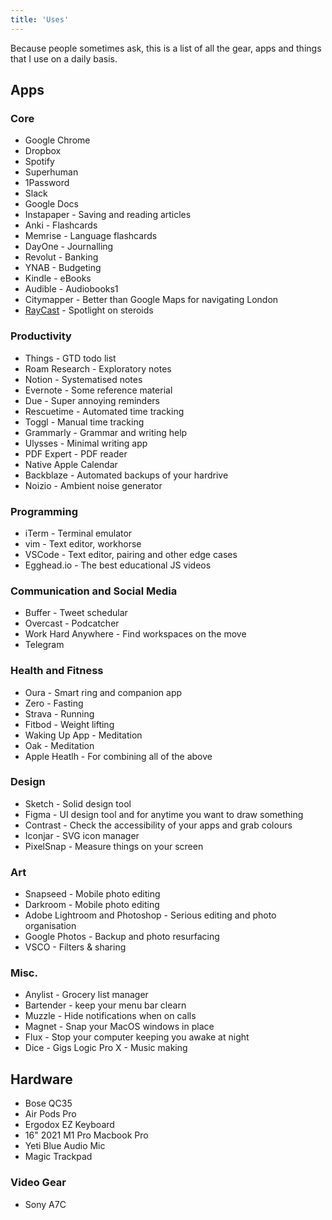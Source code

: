 ```yaml
---
title: 'Uses'
---
```


Because people sometimes ask, this is a list of all the gear, apps and
things that I use on a daily basis.

## Apps

### Core

- Google Chrome
- Dropbox
- Spotify
- Superhuman
- 1Password
- Slack
- Google Docs
- Instapaper - Saving and reading articles
- Anki - Flashcards
- Memrise - Language flashcards
- DayOne - Journalling
- Revolut - Banking
- YNAB - Budgeting
- Kindle - eBooks
- Audible - Audiobooks1
- Citymapper - Better than Google Maps for navigating London
- [RayCast](https://www.raycast.com/) - Spotlight on steroids

### Productivity

- Things - GTD todo list
- Roam Research - Exploratory notes
- Notion - Systematised notes
- Evernote - Some reference material
- Due - Super annoying reminders
- Rescuetime - Automated time tracking
- Toggl - Manual time tracking
- Grammarly - Grammar and writing help
- Ulysses - Minimal writing app
- PDF Expert - PDF reader
- Native Apple Calendar
- Backblaze - Automated backups of your hardrive
- Noizio - Ambient noise generator

### Programming

- iTerm - Terminal emulator
- vim - Text editor, workhorse
- VSCode - Text editor, pairing and other edge cases
- Egghead.io - The best educational JS videos

### Communication and Social Media

- Buffer - Tweet schedular
- Overcast - Podcatcher
- Work Hard Anywhere - Find workspaces on the move
- Telegram

### Health and Fitness

- Oura - Smart ring and companion app
- Zero - Fasting
- Strava - Running
- Fitbod - Weight lifting
- Waking Up App - Meditation
- Oak - Meditation
- Apple Heatlh - For combining all of the above

### Design

- Sketch - Solid design tool
- Figma - UI design tool and for anytime you want to draw something
- Contrast - Check the accessibility of your apps and grab colours
- Iconjar - SVG icon manager
- PixelSnap - Measure things on your screen

### Art

- Snapseed - Mobile photo editing
- Darkroom - Mobile photo editing
- Adobe Lightroom and Photoshop - Serious editing and photo
  organisation
- Google Photos - Backup and photo resurfacing
- VSCO - Filters & sharing

### Misc.

- Anylist - Grocery list manager
- Bartender - keep your menu bar clearn
- Muzzle - Hide notifications when on calls
- Magnet - Snap your MacOS windows in place
- Flux - Stop your computer keeping you awake at night
- Dice - Gigs Logic Pro X - Music making

## Hardware

- Bose QC35
- Air Pods Pro
- Ergodox EZ Keyboard
- 16" 2021 M1 Pro Macbook Pro
- Yeti Blue Audio Mic
- Magic Trackpad

### Video Gear

- Sony A7C
